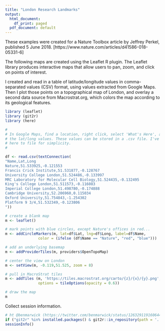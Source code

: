 ```yaml
---
title: "London Research Landmarks"
output:
  html_document:
    df_print: paged
  pdf_document: default
---
```


These examples were created for a Nature Toolbox article by Jeffrey Perkel, published 5 June 2018. [https://www.nature.com/articles/d41586-018-05331-6]

The following maps are created using the Leaflet R plugin. The Leaflet library produces interactive maps that allow users to pan, zoom, and click on points of interest.

I created and read in a table of latitude/longitude values in comma-separated values (CSV) format, using values extracted from Google Maps. Then I plot those points on a topographical map of London, and overlay a second data source from Macrostrat.org, which colors the map according to its geological features.

```r
library (leaflet)
library (git2r)
library (here)

#
# In Google Maps, find a location, right click, select 'What's Here', and copy 
# the lat/long values. These values can be stored in a .csv file. I've added them 
# here to file for simplicity.
#

df <- read.csv(textConnection(
"Name,Lat,Long
Nature,51.533925,-0.121553
Francis Crick Institute,51.531877,-0.128767
University College London,51.524486,-0.133997
MRC Laboratory for Molecular Cell Biology,51.524435,-0.132495
King's College London,51.511573,-0.116083
Imperial College London,51.498780,-0.174888
Cambridge University,52.206960,0.115034
Oxford University,51.754843,-1.254302
Platform 9 3/4,51.532349,-0.123806
"))

# create a blank map
m <- leaflet() 

# mark points with blue circles, except Nature's offices in red...
m <- addCircleMarkers(m, lat=df$Lat, lng=df$Long, label=df$Name, 
               color = (ifelse (df$Name == "Nature", "red", "blue"))) 

# add an underlying basemap
m <- addProviderTiles(m, providers$OpenTopoMap) 

# center the view on London
m <- setView(m, -0.119,51.525, zoom = 8) 

# pull in MacroStrat tiles
m <- addTiles (m, 'https://tiles.macrostrat.org/carto/{z}/{x}/{y}.png', 
               options = tileOptions(opacity = 0.6))

# draw the map
m
```

Collect session information.
```r
# ht @benmarwick (https://twitter.com/benmarwick/status/1263291191606444033?s=20) for git2r trick...
if ("git2r" %in% installed.packages() & git2r::in_repository(path = '.')) git2r::repository(here::here())
sessionInfo()
```

